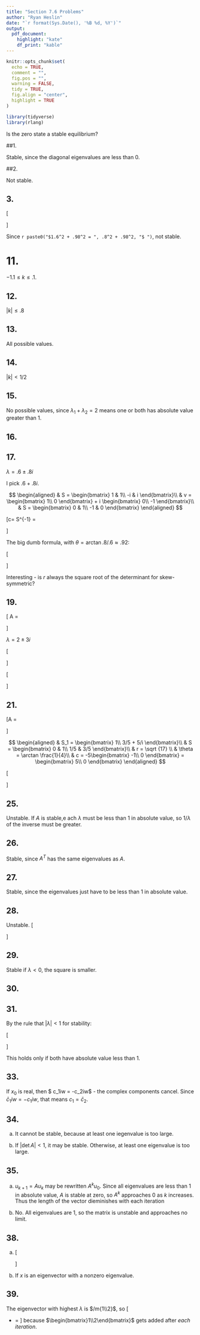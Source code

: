 ```yaml
---
title: "Section 7.6 Problems"
author: "Ryan Heslin"
date: "`r format(Sys.Date(), '%B %d, %Y')`"
output: 
  pdf_document:
    highlight: "kate"
    df_print: "kable"
---
```


 <!-- Standard custom LaTeX commands -->
\newcommand{\abcd}{\begin{bmatrix}a&b\\
c&d\end{bmatrix}}
\newcommand{\m}[1]{\begin{bmatrix}#1\end{bmatrix}}

\newcommand{\vect}[1]{\begin{pmatrix}#1\end{pmatrix}}

\newcommand{\meq}[1]{\begin{split}#1\end{split}}

\newcommand{\bym}[1]{#1\times{m}}

\newcommand{\nby}[1]{n\times{#1}}

\newcommand{\subsp}[2]{\Bigg\{\begin{bmatrix}#1\end{bmatrix}:#2\Bigg\}}

\newcommand{\proj}[2]{\text{proj}_#1(#2)}

\newcommand{\refl}[2]{\text{refl}_#1(#2)}

\newcommand{\sumn}{\sum_{i=1}^n}

<!-- % 1: term 1 -->
<!-- % 2: subscript 1 -->
<!-- % 3: term 2 -->
<!-- % 4: subscript 2 -->
<!-- % 5. operation -->
\newcommand{\dotsn}[5]{#1_{1}#3_{1}#5{#1}_{2}#3_{2}{#5}\dots{#5}#1_{#2}#3_{#4}}

```r

knitr::opts_chunk$set(
  echo = TRUE,
  comment = "",
  fig.pos = "",
  warning = FALSE,
  tidy = TRUE,
  fig.align = "center",
  highlight = TRUE
)

library(tidyverse)
library(rlang)
```

Is the zero state a stable equilibrium?

##1.

Stable, since the diagonal eigenvalues are less than 0.

##2.

Not stable.

## 3.

\[
  \begin{aligned}
    & \lambda^2 - 1.6 \lambda + 1.13 \\
    & \lambda = .8 \pm .98i
  \end{aligned}
\]

Since `r paste0("$1.6^2 + .98^2 = ", .8^2 + .98^2, "$ ")`, not stable.

# 11.

$-1.1 \leq k \leq .1$.

## 12.

$|k| \leq .8$

## 13.

All possible values.

## 14.

$|k| < 1/2$

## 15.

No possible values, since $\lambda_1 + \lambda_2 = 2$ means one or both has absolute value greater than 1.

## 16.

## 17.

$\lambda = .6 \pm .8i$

I pick $.6 + .8i$.

$$
\begin{aligned}
& S = \begin{bmatrix}
  1 & 1\\
  -i & i
\end{bmatrix}\\
& v = \begin{bmatrix}
  1\\
  0
\end{bmatrix} +
i \begin{bmatrix}
  0\\
  -1
\end{bmatrix}\\
& S = \begin{bmatrix}
  0 & 1\\
  -1 & 0
\end{bmatrix}
\end{aligned}
$$

\[c= S^{-1} \begin{bmatrix}
  0\\
  1
\end{bmatrix}=  \begin{bmatrix}
  -1\\
  0
\end{bmatrix}\]

The big dumb formula, with $\theta = \arctan .8/.6 \approx .92$:

\[
  \begin{aligned}
    & u_{k+1} = (1^k) \begin{bmatrix}
      0 & 1\\
      -1 & 0
    \end{bmatrix} \begin{bmatrix}
      \cos 1^k \theta  & -\sin 1^k \theta\\
      \sin 1^k \theta &  \cos 1^k \theta
    \end{bmatrix}
    \begin{bmatrix}
      -1\\
      0
    \end{bmatrix}\\
    & = \begin{bmatrix}
      \sin \theta & \cos \theta\\
      - \cos \theta & \sin \theta
    \end{bmatrix}
    \begin{bmatrix}
      -1\\
      0
    \end{bmatrix}\\
    & = \begin{bmatrix}
     - \sin \theta\\
       \cos \theta
    \end{bmatrix}
  \end{aligned}
\]

Interesting  - is $r$ always the square root of the determinant for skew-symmetric?

## 19.

\[ A =  \begin{bmatrix}
  2 & -3\\
  3 & 2
\end{bmatrix}\]

$\lambda = 2 \pm 3i$

\[
  \begin{aligned}
    & S_1 = \begin{bmatrix}
      1\\
      -i
    \end{bmatrix}\\
  &s = \begin{bmatrix}
    0 & 1\\
    -1 & 0
  \end{bmatrix} \\
  & c = S^{-1}x_0 = \begin{bmatrix}
    -1\\
    0
  \end{bmatrix}\\
  & \theta = \arctan \frac{3}{2} = `r atan(3/2)`\\
  & r = \sqrt {13}
    \end{aligned}
  \]

\[
  \begin{aligned}
    & u_{k+1} = \sqrt {13}^k \begin{bmatrix}
      0 & 1\\
      -1 & 0
    \end{bmatrix}
    \begin{bmatrix}
      \cos \theta k & -\sin \theta k\\
      \sin \theta k & \cos \theta k
    \end{bmatrix}
    \begin{bmatrix}
      -1\\
      0
    \end{bmatrix}\\
    & =\sqrt{13}^k \begin{bmatrix}
      - \cos \theta k\\
      \sin \theta k
    \end{bmatrix}
  \end{aligned}
\]

## 21.


\[A = \begin{bmatrix}
  1 & 5\\
  -2 & 7
\end{bmatrix}\]

$$
  \begin{aligned}
    & S_1 = \begin{bmatrix}
      1\\
      3/5 + 5/i
    \end{bmatrix}\\
    & S = \begin{bmatrix}
      0 & 1\\
      1/5 & 3/5
    \end{bmatrix}\\
    & r = \sqrt {17} \\
    & \theta = \arctan \frac{1}{4}\\
    & c = -5\begin{bmatrix}
      -1\\
      0
    \end{bmatrix} = \begin{bmatrix}
      5\\
      0
    \end{bmatrix}
  \end{aligned}
$$

\[
  \begin{aligned}
    & u_{k+1} = \sqrt {17} \begin{bmatrix}
      0 & 1\\
      1/5 & 3/5
    \end{bmatrix}
    \begin{bmatrix}
      \cos \theta k & -\sin \theta k\\
      \sin \theta k & \cos \theta k
    \end{bmatrix}
    \begin{bmatrix}
      5\\
      0
    \end{bmatrix}\\
    & = \sqrt{17} \begin{bmatrix}
      0 & 1\\
      1/5 & 3/5
    \end{bmatrix} 
    \begin{bmatrix}
      5 \cos \theta k  \\
      5 \sin \theta
    \end{bmatrix}\\
    & = \sqrt{17} 
    \begin{bmatrix}
      5 \sin  \theta k\\
      \cos \theta k + 3 \sin \theta k
    \end{bmatrix}
  \end{aligned}
\]

## 25.

Unstable. If $A$ is stable,e ach $\lambda$ must be less than 1 in absolute value, so $1 / \lambda$ of the inverse must be greater.

## 26.

Stable, since $A^T$ has the same eigenvalues as $A$.

## 27.

Stable, since the eigenvalues just have to be less than 1 in absolute value.

## 28.

Unstable. \[
  \begin{aligned}
    & |\lambda| < 1\\
    & |\lambda -2| < -1 
  \end{aligned}
\]

## 29.

Stable if  $\lambda < 0$, the square is smaller.

## 30.

## 31.

By the rule that $|\lambda| < 1$ for stability:

\[
  \begin{aligned}
    & |tr A| -1 < \det A <1 \\
    & |\lambda_1 + \lambda_2| -1 < \lambda_1 \lambda_2 < 1\\
    & 1 < 1 <1
  \end{aligned}
\]

This holds only if both have absolute value less than 1.

## 33.

If $x_0$ is real, then $ c_1iw = -c_2iw$ - the complex components cancel. Since $\bar c_1 iw = -c_1 iw$, that means $c_1 = \bar c_2$.

## 34.

a. It cannot be stable, because at least one iegenvalue is too large. 

b. If $| \det A | < 1$, it may be stable. Otherwise, at least one eigenvalue is too large.

## 35.

a. $u_{k+1} = Au_k$ may be rewritten $A^k u_0$. Since all eigenvalues are less than 1 in absolute value, $A$ is stable at zero, so $A^k$ approaches 0 as $k$ increases. Thus the length of the vector dieminishes with each iteration

b. No. All eigenvalues are 1, so the matrix is unstable and approaches no limit.

## 38.

a.
\[
  \begin{aligned}
    & x = Ax +b\\
    & Ax = x -b\\
    & x = A^{-1}(x -b)\\
    & x = \frac{1}{\lambda}(x -b)
  \end{aligned}
\]

b. If $x$ is an eigenvector with a nonzero eigenvalue.

## 39.

The eigenvector with highest $\lambda$ is $/m{1\\2}$, so
\[ \begin{bmatrix}
  1\\
  2
\end{bmatrix} +
\begin{bmatrix}
  1\\
  2
\end{bmatrix} = \begin{bmatrix}
  2\\
  4
\end{bmatrix}\]
because $\m{1\\2}$ gets added after _each iteration_.